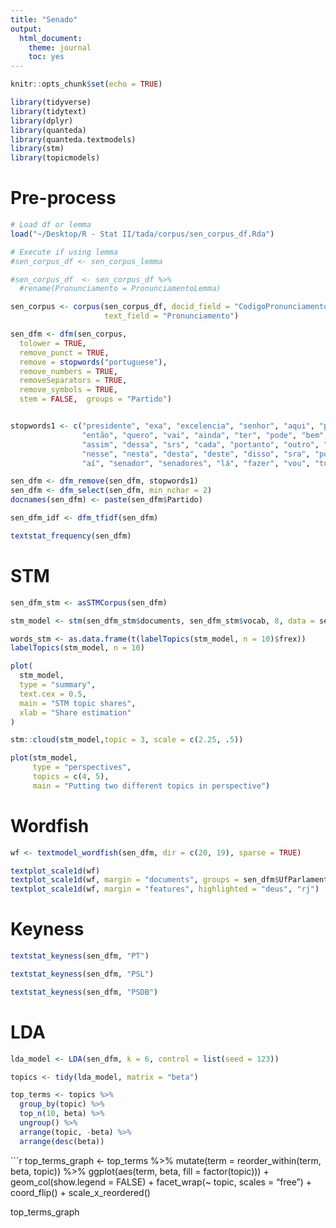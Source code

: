 ```yaml
---
title: "Senado"
output: 
  html_document: 
    theme: journal
    toc: yes
---
```


```r
knitr::opts_chunk$set(echo = TRUE)
```

```r
library(tidyverse)
library(tidytext)
library(dplyr)
library(quanteda)
library(quanteda.textmodels)
library(stm)
library(topicmodels)
```

# Pre-process

```r
# Load df or lemma
load("~/Desktop/R - Stat II/tada/corpus/sen_corpus_df.Rda")

# Execute if using lemma
#sen_corpus_df <- sen_corpus_lemma 

#sen_corpus_df  <- sen_corpus_df %>% 
  #rename(Pronunciamento = PronunciamentoLemma)
```


```r
sen_corpus <- corpus(sen_corpus_df, docid_field = "CodigoPronunciamento", 
                     text_field = "Pronunciamento")
```


```r
sen_dfm <- dfm(sen_corpus,
  tolower = TRUE,
  remove_punct = TRUE,
  remove = stopwords("portuguese"),
  remove_numbers = TRUE,
  removeSeparators = TRUE,
  remove_symbols = TRUE,
  stem = FALSE,  groups = "Partido")


stopwords1 <- c("presidente", "exa", "excelencia", "senhor", "aqui", "porque", "ser",
                "então", "quero", "vai", "ainda", "ter", "pode", "bem", "obrigado",
                "assim", "dessa", "srs", "cada", "portanto", "outro", "toda", "além", 
                "nesse", "nesta", "desta", "deste", "disso", "sra", "pois", "nó", "sr",
                "aí", "senador", "senadores", "lá", "fazer", "vou", "tudo", "exª", "têm", "sendo", "vez", "inclusive", "onde", "desse", "acho", "faz")

sen_dfm <- dfm_remove(sen_dfm, stopwords1)
sen_dfm <- dfm_select(sen_dfm, min_nchar = 2)
docnames(sen_dfm) <- paste(sen_dfm$Partido)
```

```r
sen_dfm_idf <- dfm_tfidf(sen_dfm)
```

```r
textstat_frequency(sen_dfm)
```


# STM

```r
sen_dfm_stm <- asSTMCorpus(sen_dfm)

stm_model <- stm(sen_dfm_stm$documents, sen_dfm_stm$vocab, 8, data = sen_dfm_stm$data, seed = 123)
```

```r
words_stm <- as.data.frame(t(labelTopics(stm_model, n = 10)$frex))
labelTopics(stm_model, n = 10)
```
 
```r
plot(
  stm_model,
  type = "summary",
  text.cex = 0.5,
  main = "STM topic shares",
  xlab = "Share estimation"
)
```

```r
stm::cloud(stm_model,topic = 3, scale = c(2.25, .5))
```

```r
plot(stm_model,
     type = "perspectives",
     topics = c(4, 5),
     main = "Putting two different topics in perspective")
```


# Wordfish 

```r
wf <- textmodel_wordfish(sen_dfm, dir = c(20, 19), sparse = TRUE)
```

```r
textplot_scale1d(wf)
textplot_scale1d(wf, margin = "documents", groups = sen_dfm$UfParlamentarNaData)
textplot_scale1d(wf, margin = "features", highlighted = "deus", "rj")
```


# Keyness
```r
textstat_keyness(sen_dfm, "PT")
```


```r
textstat_keyness(sen_dfm, "PSL")
```
```r
textstat_keyness(sen_dfm, "PSDB")
```

# LDA

```r
lda_model <- LDA(sen_dfm, k = 6, control = list(seed = 123))
```


```r
topics <- tidy(lda_model, matrix = "beta")

top_terms <- topics %>%
  group_by(topic) %>%
  top_n(10, beta) %>%
  ungroup() %>%
  arrange(topic, -beta) %>% 
  arrange(desc(beta))
```


```r
top_terms_graph <- top_terms %>%
  mutate(term = reorder_within(term, beta, topic)) %>%
  ggplot(aes(term, beta, fill = factor(topic))) +
  geom_col(show.legend = FALSE) +
  facet_wrap(~ topic, scales = "free") +
  coord_flip() +
  scale_x_reordered()

top_terms_graph